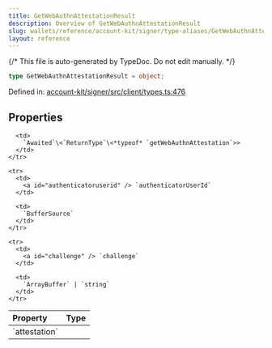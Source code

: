 ```yaml
---
title: GetWebAuthnAttestationResult
description: Overview of GetWebAuthnAttestationResult
slug: wallets/reference/account-kit/signer/type-aliases/GetWebAuthnAttestationResult
layout: reference
---
```


{/* This file is auto-generated by TypeDoc. Do not edit manually. */}

```ts
type GetWebAuthnAttestationResult = object;
```

Defined in: [account-kit/signer/src/client/types.ts:476](https://github.com/alchemyplatform/aa-sdk/blob/ad165355d980f9a16dd388088895bfc851df8656/account-kit/signer/src/client/types.ts#L476)

## Properties

<table>
  <thead>
    <tr>
      <th align="left">Property</th>
      <th align="left">Type</th>
    </tr>
  </thead>

  <tbody>
    <tr>
      <td>
        <a id="attestation" /> `attestation`
      </td>

      <td>
        `Awaited`\<`ReturnType`\<*typeof* `getWebAuthnAttestation`>>
      </td>
    </tr>

    <tr>
      <td>
        <a id="authenticatoruserid" /> `authenticatorUserId`
      </td>

      <td>
        `BufferSource`
      </td>
    </tr>

    <tr>
      <td>
        <a id="challenge" /> `challenge`
      </td>

      <td>
        `ArrayBuffer` | `string`
      </td>
    </tr>

  </tbody>
</table>
